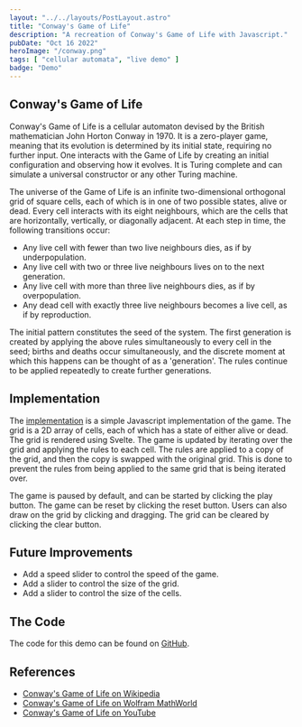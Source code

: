 ```yaml
---
layout: "../../layouts/PostLayout.astro"
title: "Conway's Game of Life"
description: "A recreation of Conway's Game of Life with Javascript."
pubDate: "Oct 16 2022"
heroImage: "/conway.png"
tags: [ "cellular automata", "live demo" ]
badge: "Demo"
---
```

## Conway's Game of Life

Conway's Game of Life is a cellular automaton devised by the British mathematician John Horton Conway in 1970. It is a zero-player game, meaning that its evolution is determined by its initial state, requiring no further input. One interacts with the Game of Life by creating an initial configuration and observing how it evolves. It is Turing complete and can simulate a universal constructor or any other Turing machine.

The universe of the Game of Life is an infinite two-dimensional orthogonal grid of square cells, each of which is in one of two possible states, alive or dead. Every cell interacts with its eight neighbours, which are the cells that are horizontally, vertically, or diagonally adjacent. At each step in time, the following transitions occur:

- Any live cell with fewer than two live neighbours dies, as if by underpopulation.
- Any live cell with two or three live neighbours lives on to the next generation.
- Any live cell with more than three live neighbours dies, as if by overpopulation.
- Any dead cell with exactly three live neighbours becomes a live cell, as if by reproduction.

The initial pattern constitutes the seed of the system. The first generation is created by applying the above rules simultaneously to every cell in the seed; births and deaths occur simultaneously, and the discrete moment at which this happens can be thought of as a 'generation'. The rules continue to be applied repeatedly to create further generations.

## Implementation

The <a href="/demos/conwaydemo">implementation</a> is a simple Javascript implementation of the game. The grid is a 2D array of cells, each of which has a state of either alive or dead. The grid is rendered using Svelte. The game is updated by iterating over the grid and applying the rules to each cell. The rules are applied to a copy of the grid, and then the copy is swapped with the original grid. This is done to prevent the rules from being applied to the same grid that is being iterated over. 

The game is paused by default, and can be started by clicking the play button. The game can be reset by clicking the reset button. Users can also draw on the grid by clicking and dragging. The grid can be cleared by clicking the clear button.

## Future Improvements

- Add a speed slider to control the speed of the game.
- Add a slider to control the size of the grid.
- Add a slider to control the size of the cells.

## The Code

The code for this demo can be found on [GitHub]().

## References

- [Conway's Game of Life on Wikipedia](https://en.wikipedia.org/wiki/Conway%27s_Game_of_Life)
- [Conway's Game of Life on Wolfram MathWorld](http://mathworld.wolfram.com/ConwaysGameofLife.html)
- [Conway's Game of Life on YouTube](https://www.youtube.com/watch?v=C2vgICfQawE)